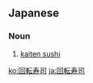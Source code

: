 ==Japanese==
{{ja-kanjitab|かい|てん|す|し|yomi=on}}

===Noun===
{{ja-noun|かいてんすし}}

# [[kaiten sushi]] {{gloss|conveyor belt sushi}}

[[ko:回転寿司]]
[[ja:回転寿司]]